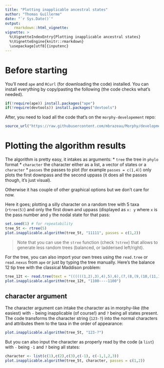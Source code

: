 ```yaml
---
title: "Plotting inapplicable ancestral states"
author: "Thomas Guillerme"
date: "`r Sys.Date()`"
output:
    rmarkdown::html_vignette:
vignette: >
  %\VignetteIndexEntry{Plotting inapplicable ancestral states}
  %\VignetteEngine{knitr::rmarkdown}
  \usepackage[utf8]{inputenc}
---
```


Before starting
===============

You'll need `ape` and `RCurl` (for downloading the code) installed. You can install everything by copy/pasting the following (the code checks what's needed).

```r
if(!require(ape)) install.packages("ape")
if(!require(devtools)) install.packages("devtools")
```

After, you need to load all the code that's on the `morphy-developement` repo:

```r
source_url("https://raw.githubusercontent.com/mbrazeau/Morphy/development/R/InApp/plot.algorithm.R")
```
<!-- # source("~/Packaging/Morphy/R/plot.algorithm.R") -->

Plotting the algorithm results
===============

The algorithm is pretty easy, it intakes as arguments:
 * `tree` the tree in `phylo` format
 * `character` the character either as a list, a vector of states or a `character`
 * `passes` the passes to plot (for example `passes = c(1,4)`) only plots the first downpass and the second uppass (it does all the passes though, it's just visual).

Otherwise it has couple of other graphical options but we don't care for now.

Here it goes; plotting a silly character on a random tree with 5 taxa (`rtree(5)`) and only the first down and uppass (displayed as `x: y` where `x` is the pass number and `y` the nodal state for that pass:

```r
set.seed(1) # for repeatability
tree_5t <- rtree(5)
plot.inapplicable.algorithm(tree_5t, "11111", passes = c(1,2))
```

> Note that you can use the `stree` function (check `?stree`) that allows to generate less random trees (balanced, or ladderised left/right).

For the tree, you can also import your own trees using the `read.tree` or `read.nexus` from `ape` or just by typing the tree manually. Here's the balance 12 tip tree with the classical Maddison problem:

```r
tree_12t <- read.tree(text = "((((((1,2),3),4),5),6),(7,(8,(9,(10,(11,12))))));")
plot.inapplicable.algorithm(tree_12t, "1100----1100")
```

character argument
----

The character argument can intake the character as in morphy-like (the easiest) with `-` being inapplicable (of course!) and `?` being all states present. The code transforms the character string (`123-?`) into the normal characters and attributes them to the taxa in the order of appearance:

```r
plot.inapplicable.algorithm(tree_5t, "123-?")
```

But you can also input the character as properly read by the code (a `list`) with `-` being `-1` and `?` being all states:

```r
character <- list(c(1),c(2),c(3),c(-1), c(-1,1,2,3))
plot.inapplicable.algorithm(tree_5t, character, passes = c(1,2))
```
